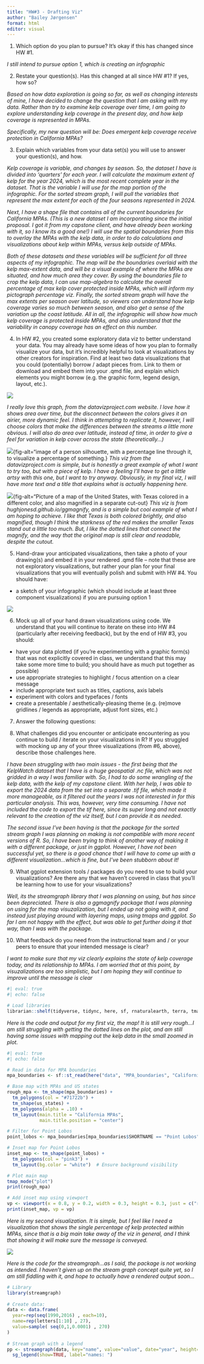 ```yaml
---
title: "HW#3 - Drafting Viz"
author: "Bailey Jørgensen"
format: html
editor: visual
---
```


1.  Which option do you plan to pursue? It’s okay if this has changed since HW #1.

*I still intend to pursue option 1, which is creating an infographic*

2.  Restate your question(s). Has this changed at all since HW #1? If yes, how so?

*Based on how data exploration is going so far, as well as changing interests of mine, I have decided to change the question that I am asking with my data. Rather than try to examine kelp coverage over time, I am going to explore understanding kelp coverage in the present day, and how kelp coverage is represented in MPAs.*

*Specifically, my new question will be: Does emergent kelp coverage receive protection in California MPAs?*

3.  Explain which variables from your data set(s) you will use to answer your question(s), and how.

*Kelp coverage is variable, and changes by season. So, the dataset I have is divided into 'quarters' for each year. I will calculate the maximum extent of kelp for the year 2024, which is the most recent complete year in the dataset. That is the variable I will use for the map portion of the infographic. For the sorted stream graph, I will pull the variables that represent the max extent for each of the four seasons represented in 2024.*

*Next, I have a shape file that contains all of the current boundaries for California MPAs. (This is a new dataset I am incorporating since the initial proposal. I got it from my capstone client, and have already been working with it, so I know its a good one!) I will use the spatial boundaries from this to overlay the MPAs with the kelp data, in order to do calculations and visualizations about kelp within MPAs, versus kelp outside of MPAs.*

*Both of these datasets and these variables will be sufficient for all three aspects of my infographic. The map will be the boundaries overlaid with the kelp max-extent data, and will be a visual example of where the MPAs are situated, and how much area they cover. By using the boundaries file to crop the kelp data, I can use map-algebra to calculate the overall percentage of max kelp cover protected inside MPAs, which will inform my pictograph percentage viz. Finally, the sorted stream graph will have the max extents per season over latitude, so viewers can understand how kelp coverage varies so much between season, and also get a sense of the variation up the coast latitude. All in all, the infographic will show how much kelp coverage is protected inside MPAs, and also understand that the variability in canopy coverage has an effect on this number.*

4.  In HW #2, you created some exploratory data viz to better understand your data. You may already have some ideas of how you plan to formally visualize your data, but it’s incredibly helpful to look at visualizations by other creators for inspiration. Find at least two data visualizations that you could (potentially) borrow / adapt pieces from. Link to them or download and embed them into your .qmd file, and explain which elements you might borrow (e.g. the graphic form, legend design, layout, etc.).

![](data/Sorted-Stream-Graph.png){fig-alt="Image of a sorted stream graph, from the dataviz project website, that demonstrates how it shows varying areas over time"}

*I really love this graph, from the datavizproject.com website. I love how it shows area over time, but the disconnect between the colors gives it an airier, more dynamic feel. I think in attempting to replicate it, however, I will choose colors that make the differences between the streams a little more obvious. I will also do area over latitude, instead of time, in order to give a feel for variation in kelp cover across the state (theoretically...)*

![](data/Pictorial-Fraction-Chart-1-1.png){fig-alt="image of a person silhouette, with a percentage line through it, to visualize a percentage of something.} *This viz from the datavizproject.com is simple, but is honestly a great example of what I want to try too, but with a piece of kelp. I have a feeling I'll have to get a little artsy with this one, but I want to try anyway. Obviously, in my final viz, I will have more text and a title that explains what is actually happening here.*

![](data/README-example-map-1.png){fig-alt="Picture of a map of the United States, with Texas colored in a different color, and also magnified in a separate cut-out} *This viz is from hughjonesd.github.io/ggmagnify, and is a simple but cool example of what I am hoping to achieve. I like that Texas is both colored brightly, and also magnified, though I think the starkness of the red makes the smaller Texas stand out a little too much. But, I like the dotted lines that connect the magnify, and the way that the original map is still clear and readable, despite the cutout.*

5.  Hand-draw your anticipated visualizations, then take a photo of your drawing(s) and embed it in your rendered .qmd file – note that these are not exploratory visualizations, but rather your plan for your final visualizations that you will eventually polish and submit with HW #4. You should have:

-   a sketch of your infographic (which should include at least three component visualizations) if you are pursuing option 1

![](data/viz-mockup.png){fig-alt="Image of kelp-based data viz mockups. Hand-drawn - forgive the ugliness!"}

6.  Mock up all of your hand drawn visualizations using code. We understand that you will continue to iterate on these into HW #4 (particularly after receiving feedback), but by the end of HW #3, you should:

-   have your data plotted (if you’re experimenting with a graphic form(s) that was not explicitly covered in class, we understand that this may take some more time to build; you should have as much put together as possible)
-   use appropriate strategies to highlight / focus attention on a clear message
-   include appropriate text such as titles, captions, axis labels
-   experiment with colors and typefaces / fonts
-   create a presentable / aesthetically-pleasing theme (e.g. (re)move gridlines / legends as appropriate, adjust font sizes, etc.)

7.  Answer the following questions:

8.  What challenges did you encounter or anticipate encountering as you continue to build / iterate on your visualizations in R? If you struggled with mocking up any of your three visualizations (from #6, above), describe those challenges here.

  *I have been struggling with two main issues - the first being that the KelpWatch dataset that I have is a huge geospatial .nc file, which was not gridded in a way I was familiar with. So, I had to do some wrangling of the kelp data, with the kelp of my capstone client. With her help, I was able to export the 2024 data from the set into a separate .tif file, which made it more manageable, as it filtered out the years I was not interested in for this particular analysis. This was, however, very time consuming. I have not included the code to export the tif here, since its super long and not exactly relevant to the creation of the viz itself, but I can provide it as needed.*

  *The second issue I've been having is that the package for the sorted stream graph I was planning on making is not compatible with more recent versions of R. So, I have been trying to think of another way of making it with a different package, or just in ggplot. However, I have not been successful yet, so there is a good chance that I will have to come up with a different visualization...which is fine, but I've been stubborn about it!*

9.  What ggplot extension tools / packages do you need to use to build your visualizations? Are there any that we haven’t covered in class that you’ll be learning how to use for your visualizations?

*Well, its the streamgraph library that I was planning on using, but has since been depreciated. There is also a ggmagnify package that I was planning on using for the map visuzalization, but I ended up not going with it, and instead just playing around with layering maps, using tmaps and ggplot. So far I am not happy with the effect, but was able to get further doing it that way, than I was with the package.*

10. What feedback do you need from the instructional team and / or your peers to ensure that your intended message is clear?

*I want to make sure that my viz clearly explains the state of kelp coverage today, and its relationship to MPAs. I am worried that at this point, by visuzalizations are too simplistic, but I am hoping they will continue to improve until the message is clear*

```r
#| eval: true
#| echo: false

# Load libraries
librarian::shelf(tidyverse, tidync, here, sf, rnaturalearth, terra, tmap, tmaptools, spData, spDataLarge, mapdata, RColorBrewer, ggmagnify, grid)
```

*Here is the code and output for my first viz, the map! It is still very rough...I am still struggling with getting the dotted lines on the plot, and am still having some issues with mapping out the kelp data in the small zoomed in plot.*

```r
#| eval: true
#| echo: false

# Read in data for MPA boundaries
mpa_boundaries <- sf::st_read(here("data", "MPA_boundaries", "California_Marine_Protected_Areas_[ds582].shp"))

# Base map with MPAs and US states
rough_mpa <- tm_shape(mpa_boundaries) +
  tm_polygons(col = "#71722b") +
  tm_shape(us_states) +
  tm_polygons(alpha = .10) +
  tm_layout(main.title = "California MPAs",
            main.title.position = "center")

# Filter for Point Lobos
point_lobos <- mpa_boundaries[mpa_boundaries$SHORTNAME == "Point Lobos", ]

# Inset map for Point Lobos
inset_map <- tm_shape(point_lobos) +
  tm_polygons(col = "pink3") +
  tm_layout(bg.color = "white")  # Ensure background visibility

# Plot main map
tmap_mode("plot")
print(rough_mpa)

# Add inset map using viewport
vp <- viewport(x = 0.8, y = 0.2, width = 0.3, height = 0.3, just = c("right", "bottom"))
print(inset_map, vp = vp)


```
*Here is my second visualization. It is simple, but I feel like I need a visualization that shows the single percentage of kelp protected within MPAs, since that is a big main take away of the viz in general, and I think that showing it will make sure the message is conveyed.*


![](data/viz2-eds240.png){fig-alt="An image of a kelp frond, with a line indicating the 17% mark on the image, stating that 17% of kelp lives within California MPAs"}


*Here is the code for the streamgraph...as I said, the package is not working as intended. I haven't given up on the stream graph concept quite yet, so I am still fiddling with it, and hope to actually have a rendered output soon...*

```r
# Library
library(streamgraph)
 
# Create data:
data <- data.frame(
  year=rep(seq(1990,2016) , each=10),
  name=rep(letters[1:10] , 27),
  value=sample( seq(0,1,0.0001) , 270)
)
 
# Stream graph with a legend
pp <- streamgraph(data, key="name", value="value", date="year", height="300px", width="1000px") %>%
  sg_legend(show=TRUE, label="names: ")
```

